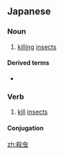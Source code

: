 {{also|殺蟲|杀虫}}
==Japanese==
{{ja-kanjitab|さつ|ちゅう|k1=さっ|yomi=o}}

===Noun===
{{ja-noun|さっちゅう}}

# [[killing]] [[insects]]

====Derived terms====
* {{ja-r|殺虫剤|さっちゅうざい}}

===Verb===
{{ja-verb-suru|さっちゅう}}

# [[kill]] [[insects]]

====Conjugation====
{{ja-suru|さっちゅう}}

[[zh:殺虫]]